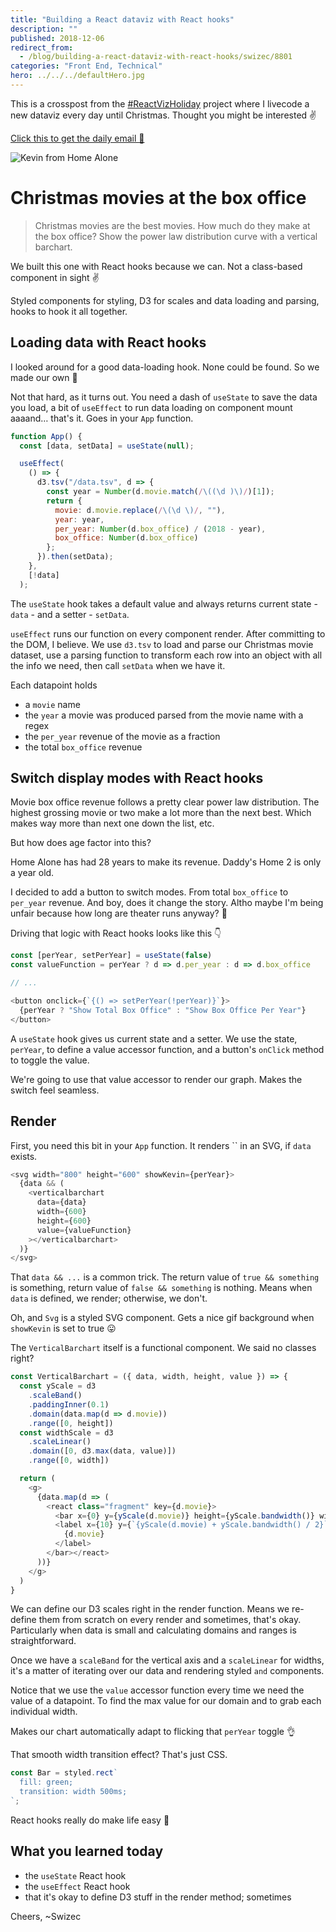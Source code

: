 ```yaml
---
title: "Building a React dataviz with React hooks"
description: ""
published: 2018-12-06
redirect_from:
  - /blog/building-a-react-dataviz-with-react-hooks/swizec/8801
categories: "Front End, Technical"
hero: ../../../defaultHero.jpg
---
```


This is a crosspost from the [#ReactVizHoliday](https://reactviz.holiday) project where I livecode a new dataviz every day until Christmas. Thought you might be interested ✌️

[Click this to get the daily email 💌](https://reactviz.holiday)

![Kevin from Home Alone](./img/homealone.png)

# Christmas movies at the box office

> Christmas movies are the best movies. How much do they make at the box office? Show the power law distribution curve with a vertical barchart.

We built this one with React hooks because we can. Not a class-based component in sight ✌️

Styled components for styling, D3 for scales and data loading and parsing, hooks to hook it all together.

## Loading data with React hooks

I looked around for a good data-loading hook. None could be found. So we made our own 💪

Not that hard, as it turns out. You need a dash of `useState` to save the data you load, a bit of `useEffect` to run data loading on component mount aaaand… that's it. Goes in your `App` function.

```javascript
function App() {
  const [data, setData] = useState(null);

  useEffect(
    () => {
      d3.tsv("/data.tsv", d => {
        const year = Number(d.movie.match(/\((\d )\)/)[1]);
        return {
          movie: d.movie.replace(/\(\d \)/, ""),
          year: year,
          per_year: Number(d.box_office) / (2018 - year),
          box_office: Number(d.box_office)
        };
      }).then(setData);
    },
    [!data]
  );
```

The `useState` hook takes a default value and always returns current state - `data` - and a setter - `setData`.

`useEffect` runs our function on every component render. After committing to the DOM, I believe. We use `d3.tsv` to load and parse our Christmas movie dataset, use a parsing function to transform each row into an object with all the info we need, then call `setData` when we have it.

Each datapoint holds

- a `movie` name
- the `year` a movie was produced parsed from the movie name with a regex
- the `per_year` revenue of the movie as a fraction
- the total `box_office` revenue

## Switch display modes with React hooks

Movie box office revenue follows a pretty clear power law distribution. The highest grossing movie or two make a lot more than the next best. Which makes way more than next one down the list, etc.

But how does age factor into this?

Home Alone has had 28 years to make its revenue. Daddy's Home 2 is only a year old.

I decided to add a button to switch modes. From total `box_office` to `per_year` revenue. And boy, does it change the story. Altho maybe I'm being unfair because how long are theater runs anyway? 🤔

Driving that logic with React hooks looks like this 👇

```javascript
const [perYear, setPerYear] = useState(false)
const valueFunction = perYear ? d => d.per_year : d => d.box_office

// ...

<button onclick={`{() => setPerYear(!perYear)}`}>
  {perYear ? "Show Total Box Office" : "Show Box Office Per Year"}
</button>
```

A `useState` hook gives us current state and a setter. We use the state, `perYear`, to define a value accessor function, and a button's `onClick` method to toggle the value.

We're going to use that value accessor to render our graph. Makes the switch feel seamless.

## Render

First, you need this bit in your `App` function. It renders `` in an SVG, if `data` exists.

```javascript
<svg width="800" height="600" showKevin={perYear}>
  {data && (
    <verticalbarchart
      data={data}
      width={600}
      height={600}
      value={valueFunction}
    ></verticalbarchart>
  )}
</svg>
```

That `data && ...` is a common trick. The return value of `true && something` is something, return value of `false && something` is nothing. Means when `data` is defined, we render; otherwise, we don't.

Oh, and `Svg` is a styled SVG component. Gets a nice gif background when `showKevin` is set to true 😛

The `VerticalBarchart` itself is a functional component. We said no classes right?

```javascript
const VerticalBarchart = ({ data, width, height, value }) => {
  const yScale = d3
    .scaleBand()
    .paddingInner(0.1)
    .domain(data.map(d => d.movie))
    .range([0, height])
  const widthScale = d3
    .scaleLinear()
    .domain([0, d3.max(data, value)])
    .range([0, width])

  return (
    <g>
      {data.map(d => (
        <react class="fragment" key={d.movie}>
          <bar x={0} y={yScale(d.movie)} height={yScale.bandwidth()} width={widthScale(value(d))}>
          <label x={10} y={`{yScale(d.movie) + yScale.bandwidth() / 2}`}>
            {d.movie}
          </label>
        </bar></react>
      ))}
    </g>
  )
}
```

We can define our D3 scales right in the render function. Means we re-define them from scratch on every render and sometimes, that's okay. Particularly when data is small and calculating domains and ranges is straightforward.

Once we have a `scaleBand` for the vertical axis and a `scaleLinear` for widths, it's a matter of iterating over our data and rendering styled `and` components.

Notice that we use the `value` accessor function every time we need the value of a datapoint. To find the max value for our domain and to grab each individual width.

Makes our chart automatically adapt to flicking that `perYear` toggle 👌

That smooth width transition effect? That's just CSS.

```javascript
const Bar = styled.rect`
  fill: green;
  transition: width 500ms;
`;
```

React hooks really do make life easy 🎣

## What you learned today

- the `useState` React hook
- the `useEffect` React hook
- that it's okay to define D3 stuff in the render method; sometimes

Cheers, ~Swizec
